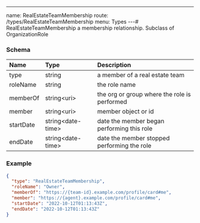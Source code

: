 ---
name: RealEstateTeamMembership
route: /types/RealEstateTeamMembership
menu: Types
---# RealEstateTeamMembership
a membership relationship.  Subclass of OrganizationRole


### Schema
| Name | Type | Description |
|:-----| :--- | :---------- |
| type | string | a member of a real estate team  |
| roleName | string | the role name  |
| memberOf | string&lt;uri&gt;  | the org or group where the role is performed  |
| member | string&lt;uri&gt;  | member object or id  |
| startDate | string&lt;date-time&gt;  | date the member began performing this role  |
| endDate | string&lt;date-time&gt;  | date the member stopped performing the role  |

### Example
```json
{
  "type": "RealEstateTeamMembership",
  "roleName": "Owner",
  "memberOf": "https://{team-id}.example.com/profile/card#me",
  "member": "https://{agent}.example.com/profile/card#me",
  "startDate": "2022-10-12T01:13:43Z",
  "endDate": "2022-10-12T01:13:43Z"
}
```
